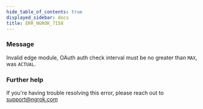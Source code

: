 ```yaml
---
hide_table_of_contents: true
displayed_sidebar: docs
title: ERR_NGROK_7158
---
```




### Message

Invalid edge module, OAuth auth check interval must be no greater than `MAX`, was `ACTUAL`.

<ErrorDetails error="err_ngrok_7158" />

### Further help

If you're having trouble resolving this error, please reach out to [support@ngrok.com](mailto:support@ngrok.com?subject=Help%20with%20ERR_NGROK_7158)
